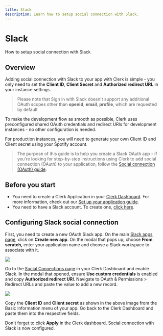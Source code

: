 ---
title: Slack
description: Learn how to setup social connection with Slack.
---

# Slack

How to setup social connection with Slack

## Overview

Adding social connection with Slack to your app with Clerk is simple - you only need to set the **Client ID**, **Client Secret** and **Authorized redirect URL** in your instance settings.

> Please note that Sign in with Slack doesn't support any additional OAuth scopes other than **openid**, **email**, **profile**, which are requested by default

To make the development flow as smooth as possible, Clerk uses preconfigured shared OAuth credentials and redirect URIs for development instances - no other configuration is needed.

For production instances, you will need to generate your own Client ID and Client secret using your Spotify account.

> The purpose of this guide is to help you create a Slack OAuth app - if you're looking for step-by-step instructions using Clerk to add social connection (OAuth) to your application, follow the [Social connection (OAuth) guide](https://clerk.com/docs/authentication/social-connections-oauth).

## Before you start

- You need to create a Clerk Application in your [Clerk Dashboard](https://dashboard.clerk.dev/). For more information, check out our [Set up your application guide](/get-started/setup-clerk).
- You need to have a Slack account. To create one, [click here](https://slack.com/get-started#/createnew).

## Configuring Slack social connection

First, you need to create a new OAuth Slack app. On the main [Slack apps page](https://api.slack.com/apps), click on **Create new app**. On the modal that pops up, choose **From scratch,** enter your application name and choose a Slack workspace to associate with it.

![](/docs/images/authentication-providers/slack/94ec6d3046efef304c53501bf71eef26d019a9ef-1917x833.png)

Go to the [Social Connections page](https://dashboard.clerk.dev/last-active?path=authentication/social) in your Clerk Dashboard and enable Slack. In the modal that opened, ensure **Use custom credentials** is enabled and copy **Authorized redirect URI**. Navigate to OAuth & Permissions > Redirect URLs and paste the value to add a new record.

![](/docs/images/authentication-providers/slack/60a1c0c6c305a9f3ee06e38e6315803c366060a4-1906x900.png)

Copy the **Client ID** and **Client secret** as shown in the above image from the Basic Information menu of your app. Go back to the Clerk Dashboard and paste them into the respective fields.

Don't forget to click **Apply** in the Clerk dashboard. Social connection with Slack is now configured.
